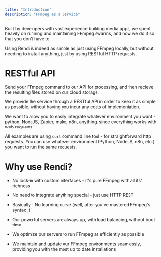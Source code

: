 ```yaml
---
title: "Introduction"
description: "FFmpeg as a Service"
---
```


Built by developers with vast experience building media apps, we spent heavily on running and maintaining FFmpeg swarms, and now we do it so that you don't have to.

Using Rendi is indeed as simple as just using FFmpeg locally, but without needing to install anything, just by using RESTful HTTP requests.

# RESTful API

Send your FFmpeg command to our API for processing, and then recieve the resulting files stored on our cloud storage.

We provide the service through a RESTful API in order to keep it as simple as possible, without having you incur any costs of implementation.

We want to allow you to easily integrate whatever environment you want - python, NodeJS, Zapier, make, n8n, anything, since everything works with web requests.

<Note>All examples are using `curl` command line tool - for straightforward http requests. You can use whatever environment (Python, NodeJS, n8n, etc.) you want to run the same requests.</Note>

# Why use Rendi?

* No lock-in with custom interfaces - it's pure FFmpeg with all its' richness

* No need to integrate anything special - just use HTTP REST

* Basically - No learning curve (well, after you've mastered FFmpeg's syntax ;) )

* Our powerful servers are always up, with load balancing, without boot time

* We optimize our servers to run FFmpeg as efficiently as possible

* We maintain and update our FFmpeg environments seamlessly, providing you with the most up to date installations